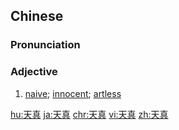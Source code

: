 ==Chinese==
{{zh-forms}}

===Pronunciation===
{{zh-pron
|m=tiānzhēn
|c=tin1 zan1
|h=pfs=thiên-chṳ̂n
|mn=thian-chin
|ma=Zh-tianzhen.ogg
|cat=a
}}

===Adjective===
{{zh-adj}}

# [[naive]]; [[innocent]]; [[artless]]

{{zh-cat|Elementary}}

[[hu:天真]]
[[ja:天真]]
[[chr:天真]]
[[vi:天真]]
[[zh:天真]]